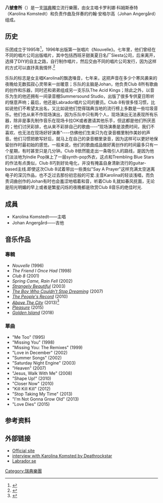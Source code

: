 {{Advert|time=2021-07-15}}
{{Infobox musical artist
| name            = Club 8
| image           = Club8!.jpg
| background      = group_or_band
| years_active    = 1995年至今
| origin          = {{SWE}}
| genre           = [[独立流行|独立流行]]
| label           = [[Labrador_Records|Labrador]]
| associated_acts = {{hlist|{{ld|Poprace|Poprace}}|{{le|Acid House Kings|Acid House Kings}}|{{le|The Legends (瑞典乐队)|The Legends (Swedish band)|The Legends}}}}
| current_members = [[卡罗利娜·科姆斯泰特|卡罗利娜·科姆斯泰特]]<br/>{{sv-link|约翰·安格尔高|Johan Angergård}}
| website         = [http://www.club-8.org/ www.club-8.org]
| }}
'''八號會所'''（{{lang-en|'''Club 8'''}}）是一支[[瑞典|瑞典]]獨立流行樂團，由女主唱卡罗利娜·科姆斯泰特（Karolina Komstedt）和负责作曲及伴奏的约翰·安格尔高（Johan Angergård）组成。

== 历史 ==
乐团成立于1995年<ref>{{cite web |last=Leahey |first=Andrew |url=http://www.allmusic.com/artist/club-8-mn0000789156 |title=Club 8 - Music Biography, Credits and Discography |publisher=AllMusic |date= |accessdate=2013-06-03 |archive-date=2019-06-24 |archive-url=https://web.archive.org/web/20190624012848/https://www.allmusic.com/artist/club-8-mn0000789156 |dead-url=no }}</ref>，1996年出版第一张唱片《Nouvelle》。七年里，他们曾经在不同的唱片公司出版唱片，其中包括西班牙甜美夏日名厂Siesta公司，后来离开，选择了DIY的自主之路，自行制作唱片，然后交由不同的唱片公司发行，因为这样的方式可以直抒真我情怀.<ref>{{Cite web |url=http://exclaim.ca/Interviews/WebExclusive/Club_8s_Johan_Angerg229rd |title=Club 8's Johan Angergård |accessdate=2014-08-25 |archive-date=2013-09-24 |archive-url=https://web.archive.org/web/20130924234408/http://exclaim.ca/Interviews/WebExclusive/Club_8s_Johan_Angerg229rd |dead-url=no }}</ref>

乐队的标志是女主唱Karolina的飘逸嗓音，七年来，这把声音在多少个寒风袭来的夜晚给无数孤寂心灵带来一丝暖意；乐队的主脑是Johan，他负责Club 8所有歌曲的创作和乐器，同时还和弟弟组成另一支乐队The Acid Kings；除此之外，以音乐为生的他还拥有一间录音棚Summersound Studio，出版了很多专供夏日聆听的惬意声响；最后，他还是Labrador唱片公司的要员。Club 8有很多怪习惯，比如说他们不希望太出名，又比如说他们觉得瑞典当地的流行榜上多数是一些垃圾音乐。他们也从来不作现场演出，因为乐队中只有两个人，现场演出无法表现所有乐器，除非是事先制作音乐在现场卡拉OK或者邀请其他乐手，但这都是他们所厌恶的；他们讨厌彩排，也从来不彩排自己的歌曲----“现场演奏是浪费时间，我们不喜欢、也无法在现场好好演奏”----仿佛他们生来只为在录音棚里制作美妙的声音。他们习惯把歌写好后，就马上在自己的录音棚里录音，因为这样可以更好地保留创作时最初始的感觉。一般来说，他们的歌曲成品做好离创作的时间最多只有一个星期，有时甚至只是几分钟。Club 8依然能走出一条吸引人的路线，是因为他们淡淡地为Indie Pop抹上了一层synth-pop外衣，这点和Trembling Blue Stars的作法有点类似，Club 8巧到好处电化，并没有掩盖自身清新流行的guitar-based主线.即使这次Club 8试着带出一些类似"Say A Prayer"这样充满太空迷离电子的深沉作品，也不乏过去那份初恋般的可爱.主音Karolina的轻谈浅唱，而负责词曲创作的Johan有时也会羞涩地唱着和音，听着Club 8,就如春风抚面，无论是阳光明媚的早上或者是繁星闪烁的夜晚都是欣赏Club 8音乐的绝佳时光.

== 成員 ==
*Karolina Komstedt——主唱
*Johan Angergård——吉他

== 音乐作品 ==
=== 專輯 ===
* ''Nouvelle'' (1996)
* ''The Friend I Once Had'' (1998)
* ''Club 8'' (2001)
* ''Spring Came, Rain Fell'' (2002)
* ''[[Strangely_Beautiful|Strangely Beautiful]]'' (2003)
* ''[[The_Boy_Who_Couldn't_Stop_Dreaming|The Boy Who Couldn't Stop Dreaming]]'' (2007)
* ''[[The_People's_Record|The People's Record]]'' (2010)
* ''[[Above_the_City_(Club_8_album)|Above The City]]'' (2013)<ref name="allmusic1">{{cite web |last=Sendra |first=Tim |url=http://www.allmusic.com/album/above-the-city-mw0002499889 |title=Above the City - Club 8 : Songs, Reviews, Credits, Awards |publisher=AllMusic |date=2013-05-21 |accessdate=2013-06-03 |archive-date=2019-06-24 |archive-url=https://web.archive.org/web/20190624012844/https://www.allmusic.com/album/above-the-city-mw0002499889 |dead-url=no }}</ref>
* ''[[Pleasure_(Club_8_album)|Pleasure]]'' (2015)
* ''[[Golden_Island_(album)|Golden Island]]'' (2018)

=== 單曲 ===
* "Me Too" (1995)
* "Missing You" (1998)
* "Missing You: The Remixes" (1999)
* "Love in December" (2002)
* "Summer Songs" (2002)
* "Saturday Night Engine" (2003)
* "Heaven" (2007)
* "Jesus, Walk With Me" (2008)
* "Shape Up!" (2010)
* "Closer Now" (2010)
* "Kill Kill Kill" (2012)
* "Stop Taking My Time" (2013)
* "I'm Not Gonna Grow Old" (2013)
* "Love Dies" (2015)

== 参考资料 ==
{{reflist}}

== 外部链接 ==
* [http://www.club-8.org/ Official site] {{Wayback|url=http://www.club-8.org/ |date=20160604102543 }}
* [https://web.archive.org/web/20090303122449/http://deathrockstar.info/interview-with-karolina-komstedt-of-club-8/ interview with Karolina Komsted by Deathrockstar]
* [https://web.archive.org/web/20100224102503/http://www.labrador.se/artists/index.php3?bID=6 Labrador.se]

{{Authority control}}
{{DEFAULTSORT:Club 8}}
[[Category:瑞典樂團|Category:瑞典樂團]]